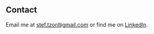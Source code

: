 ## Contact

Email me at [stef.tzor@gmail.com](stef.tzor@gmail.com) or find me on [LinkedIn](https://www.linkedin.com/in/tzstefanos/).

